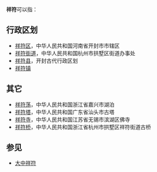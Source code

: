 '''祥符'''可以指：
== 行政区划 ==
* [[祥符区|祥符区]]，中华人民共和国河南省开封市市辖区
* [[祥符街道|祥符街道]]，中华人民共和国杭州市拱墅区街道办事处
* [[祥符县|祥符县]]，开封古代行政区划
* [[祥符镇|祥符镇]]
== 其它 ==
* [[祥符荡|祥符荡]]，中华人民共和国浙江省嘉兴市湖泊
* [[祥符塔|祥符塔]]，中华人民共和国广东省汕头市古塔
* [[祥符寺|祥符寺]]，中华人民共和国江苏省无锡市滨湖区佛寺
* [[祥符桥|祥符桥]]，中华人民共和国浙江省杭州市拱墅区祥符街道古桥
== 参见 ==
* [[大中祥符|大中祥符]]
{{消歧义|cat=二字中国相关消歧义}}